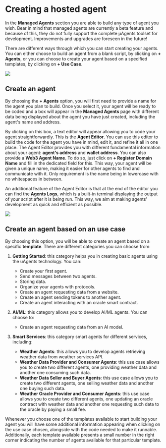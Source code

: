 # Creating a hosted agent

In the **Managed Agents** section you are able to build any type of agent you wish. Bear in mind that managed agents are currently a beta feature and because of this, they do not fully support the complete μAgents toolset for development. Improvements and upgrades are foreseen in the future!

There are different ways through which you can start creating your agents. You can either choose to build an agent from a blank script, by clicking on **+ Agents**, or you can choose to create your agent based on a specified templates, by clicking on **+ Use Case**.

![](../../../src/images/missing.jpeg)

## Create an agent

By choosing the **+ Agents** option, you will first need to provide a name for the agent you plan to build. Once you select it, your agent will be ready to be coded and a box will appear in the **Managed Agents** page with different data being displayed about the agent you have just created, including the agent's name and address.

By clicking on this box, a text editor will appear allowing you to code your agent straightforwardly. This is the **Agent Editor**. You can use this editor to build the code for the agent you have in mind, edit it, and refine it all in one place. The Agent Editor provides you with different fundamental information about your agent: **agent's address** and **wallet address**. You can also provide a **Web3 Agent Name**. To do so, just click on **+ Register Domain Name** and fill in the dedicated field for this. This way, your agent will be given a unique name, making it easier for other agents to find and communicate with it. Only requirement is the name being in lowercase with no whitespaces in between.

An additional feature of the Agent Editor is that at the end of the editor you can find the **Agents Logs**, which is a built-in terminal displaying the output of your script after it is being run. This way, we aim at making agents' development as quick and efficient as possible.

![](../../../src/images/missing.jpeg)

## Create an agent based on an use case

By choosing this option, you will be able to create an agent based on a specific **template**. There are different categories you can choose from:

1. **Getting Started**: this category helps you in creating basic agents using the uAgents technology. You can:
   - Create your first agent.
   - Send messages between two agents.
   - Storing data.
   - Organize your agents with protocols.
   - Create an agent requesting data from a website.
   - Create an agent sending tokens to another agent.
   - Create an agent interacting with an oracle smart contract.

2. **AI/ML**: this category allows you to develop AI/ML agents. You can choose to:
   - Create an agent requesting data from an AI model.

3. **Smart Services**: this category smart agents for different services, including:
   - **Weather Agents**: this allows you to develop agents retrieving weather data from weather services API.
   - **Weather Data Provider and Consumer Agents**: this use case allows you to create two different agents, one providing weather data and another one consuming such data.
   - **Weather Data Seller and Buyer Agents**:  this use case allows you to create two different agents, one selling weather data and another one buying such data.
   - **Weather Oracle Provider and Consumer Agents**: this use case allows you to create two different agents, one updating an oracle contract with weather data and another one requesting such data to the oracle by paying a small fee.

Whenever you choose one of the templates available to start building your agent you will have some additional information appearing when clicking on the use case chosen, alongside with the code needed to make it runnable. Additionally, each template available presents a small number in the right corner indicating the number of agents available for that particular template.
